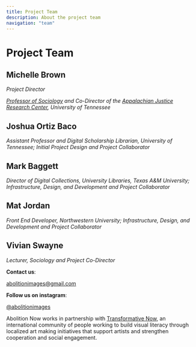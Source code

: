 ```yaml
---
title: Project Team
description: About the project team
navigation: "team"
---
```


# Project Team

## Michelle Brown

*Project Director*

*<a href="https://sociology.utk.edu/people/michelle-brown/">Professor of Sociology</a> and Co-Director of the
<a href="https://ajrc.utk.edu">Appalachian Justice Research Center</a>, University of Tennessee*

## Joshua Ortiz Baco

*Assistant Professor and Digital Scholarship Librarian, University of Tennessee; Initial Project Design and Project Collaborator*


## Mark Baggett

*Director of Digital Collections, University Libraries, Texas A&M University; Infrastructure, Design, and Development and Project Collaborator*


## Mat Jordan

*Front End Developer, Northwestern University; Infrastructure, Design, and Development and Project Collaborator*


## Vivian Swayne

*Lecturer, Sociology and Project Co-Director*


**Contact us**:

<a href="mailto:abolitionimages@gmail.com">abolitionimages@gmail.com</a>

**Follow us on instagram**:

<a href="https://www.instagram.com/abolitionimages">@abolitionimages</a>

Abolition Now works in partnership with <a href="https://transformativenow.org">Transformative Now</a>, an international
community of people working to build visual literacy through localized art making initiatives that support artists and
strengthen cooperation and social engagement.

